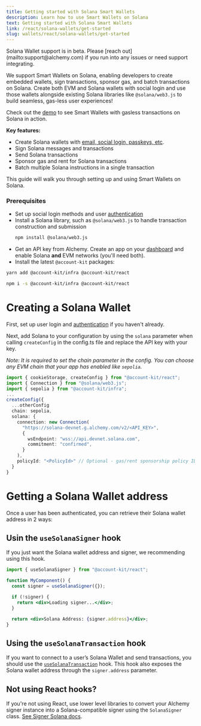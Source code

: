 ```yaml
---
title: Getting started with Solana Smart Wallets
description: Learn how to use Smart Wallets on Solana
text: Getting started with Solana Smart Wallets
link: /react/solana-wallets/get-started
slug: wallets/react/solana-wallets/get-started
---
```


<Warning>
  Solana Wallet support is in beta. Please [reach
  out](mailto:support@alchemy.com) if you run into any issues or need support
  integrating.
</Warning>

We support Smart Wallets on Solana, enabling developers to create embedded wallets, sign transactions, sponsor gas, and batch transactions on Solana. Create both EVM and Solana wallets with social login and use those wallets alongside existing Solana libraries like `@solana/web3.js` to build seamless, gas-less user experiences!

Check out the [demo](https://demo.alchemy.com/) to see Smart Wallets with gasless transactions on Solana in action.

**Key features:**

- Create Solana wallets with [email, social login, passkeys, etc](/docs/wallets/react/getting-started).
- Sign Solana messages and transactions
- Send Solana transactions
- Sponsor gas and rent for Solana transactions
- Batch multiple Solana instructions in a single transaction

This guide will walk you through setting up and using Smart Wallets on Solana.

### Prerequisites

- Set up social login methods and user [authentication](/docs/wallets/react/getting-started)
- Install a Solana library, such as `@solana/web3.js` to handle transaction construction and submission
  ```bash
  npm install @solana/web3.js
  ```
- Get an API key from Alchemy. Create an app on your [dashboard](https://dashboard.alchemy.com/apps) and enable Solana **and** EVM networks (you'll need both).
- Install the latest `@account-kit` packages:

<CodeBlocks>

```bash yarn
yarn add @account-kit/infra @account-kit/react
```

```bash npm
npm i -s @account-kit/infra @account-kit/react
```

</CodeBlocks>

# Creating a Solana Wallet

First, set up user login and [authentication](/docs/wallets/react/getting-started) if you haven't already.

Next, add Solana to your configuration by using the `solana` parameter when calling `createConfig` in the config.ts file and replace the API key with your key.

_Note: It is required to set the chain parameter in the config. You can choose any EVM chain that your app has enabled like `sepolia`._

```ts config.ts
import { cookieStorage, createConfig } from "@account-kit/react";
import { Connection } from "@solana/web3.js";
import { sepolia } from "@account-kit/infra";
...
createConfig({
  ...otherConfig
  chain: sepolia,
  solana: {
    connection: new Connection(
      "https://solana-devnet.g.alchemy.com/v2/<API_KEY>",
      {
        wsEndpoint: "wss://api.devnet.solana.com",
        commitment: "confirmed",
      }
    ),
    policyId: "<PolicyId>" // Optional - gas/rent sponsorship policy ID: https://dashboard.alchemy.com/gas-manager
  }
}
```

# Getting a Solana Wallet address

Once a user has been authenticated, you can retrieve their Solana wallet address in 2 ways:

## Usin the `useSolanaSigner` hook

If you just want the Solana wallet address and signer, we recommending using this hook.

```jsx
import { useSolanaSigner } from "@account-kit/react";

function MyComponent() {
  const signer = useSolanaSigner({});

  if (!signer) {
    return <div>Loading signer...</div>;
  }

  return <div>Solana Address: {signer.address}</div>;
}
```

## Using the `useSolanaTransaction` hook

If you want to connect to a user’s Solana Wallet and send transactions, you should use the [`useSolanaTransaction`](/docs/wallets/react/solana-wallets/sign-and-send-solana#sending-solana-transactions-with-usesolanatransaction) hook. This hook also exposes the Solana wallet address through the `signer.address` parameter.

## Not using React hooks?

If you're not using React, use lower level libraries to convert your Alchemy signer instance into a Solana-compatible signer using the `SolanaSigner` class. [See Signer Solana docs](/docs/wallets/signer/solana-wallets/get-started).
